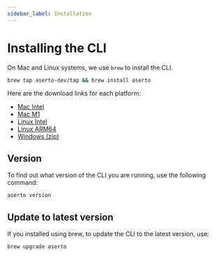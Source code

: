 ```yaml
---
sidebar_label: Installation
---
```


# Installing the CLI

On Mac and Linux systems, we use `brew` to install the CLI.

```bash
brew tap aserto-dev/tap && brew install aserto
```

Here are the download links for each platform:

* [Mac Intel](https://storage.googleapis.com/aserto-cli/aserto/0.1.11/aserto_0.1.11_darwin_x86_64.zip)
* [Mac M1](https://storage.googleapis.com/aserto-cli/aserto/0.1.11/aserto_0.1.11_darwin_arm64.zip)
* [Linux Intel](https://storage.googleapis.com/aserto-cli/aserto/0.1.11/aserto_0.1.11_linux_x86_64.zip)
* [Linux ARM64](https://storage.googleapis.com/aserto-cli/aserto/0.1.11/aserto_0.1.11_linux_arm64.zip)
* [Windows (zip)](https://storage.googleapis.com/aserto-cli/aserto/0.1.11/aserto_0.1.11_windows_x86_64.zip)

## Version

To find out what version of the CLI you are running, use the following command:

```bash
aserto version
```

## Update to latest version

If you installed using brew, to update the CLI to the latest version, use:

```bash
brew upgrade aserto
```
